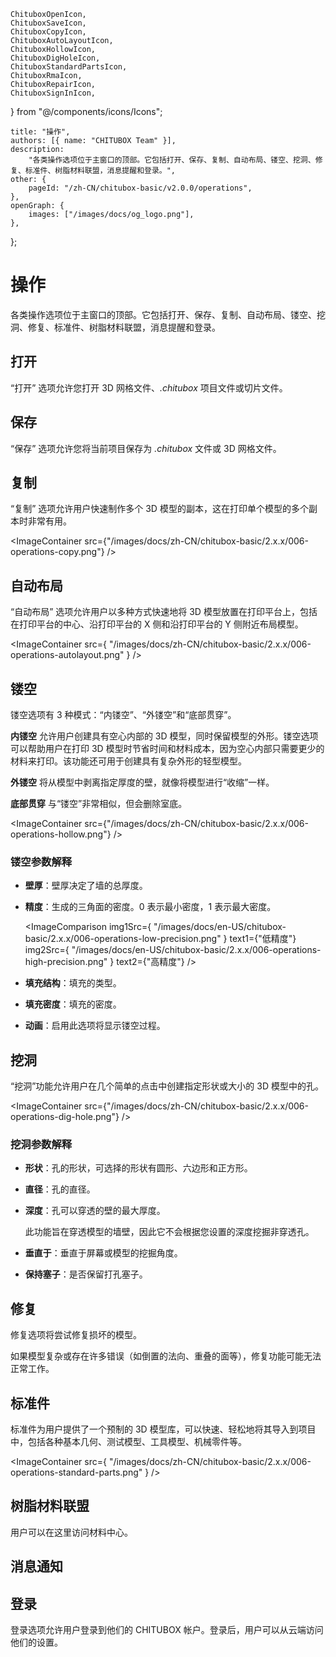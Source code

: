 	ChituboxOpenIcon,
	ChituboxSaveIcon,
	ChituboxCopyIcon,
	ChituboxAutoLayoutIcon,
	ChituboxHollowIcon,
	ChituboxDigHoleIcon,
	ChituboxStandardPartsIcon,
	ChituboxRmaIcon,
	ChituboxRepairIcon,
	ChituboxSignInIcon,
} from "@/components/icons/Icons";

	title: "操作",
	authors: [{ name: "CHITUBOX Team" }],
	description:
		"各类操作选项位于主窗口的顶部。它包括打开、保存、复制、自动布局、镂空、挖洞、修复、标准件、树脂材料联盟，消息提醒和登录。",
	other: {
		pageId: "/zh-CN/chitubox-basic/v2.0.0/operations",
	},
	openGraph: {
		images: ["/images/docs/og_logo.png"],
	},
};

# 操作

各类操作选项位于主窗口的顶部。它包括打开、保存、复制、自动布局、镂空、挖洞、修复、标准件、树脂材料联盟，消息提醒和登录。

## 打开

<ChituboxOpenIcon /> “打开” 选项允许您打开 3D 网格文件、_.chitubox_
项目文件或切片文件。

## 保存

<ChituboxSaveIcon /> “保存” 选项允许您将当前项目保存为 _.chitubox_ 文件或 3D
网格文件。

## 复制

<ChituboxCopyIcon /> “复制” 选项允许用户快速制作多个 3D
模型的副本，这在打印单个模型的多个副本时非常有用。

<ImageContainer
	src={"/images/docs/zh-CN/chitubox-basic/2.x.x/006-operations-copy.png"}
/>

## 自动布局

<ChituboxAutoLayoutIcon /> “自动布局” 选项允许用户以多种方式快速地将 3D
模型放置在打印平台上，包括在打印平台的中心、沿打印平台的 X 侧和沿打印平台的 Y
侧附近布局模型。

<ImageContainer
	src={
		"/images/docs/zh-CN/chitubox-basic/2.x.x/006-operations-autolayout.png"
	}
/>

## 镂空

<ChituboxHollowIcon /> 镂空选项有 3 种模式：“内镂空”、“外镂空”和“底部贯穿”。

**内镂空** 允许用户创建具有空心内部的 3D 模型，同时保留模型的外形。镂空选项可以帮助用户在打印 3D 模型时节省时间和材料成本，因为空心内部只需要更少的材料来打印。该功能还可用于创建具有复杂外形的轻型模型。

**外镂空** 将从模型中剥离指定厚度的壁，就像将模型进行“收缩”一样。

**底部贯穿** 与“镂空”非常相似，但会删除室底。

<ImageContainer
	src={"/images/docs/zh-CN/chitubox-basic/2.x.x/006-operations-hollow.png"}
/>

### 镂空参数解释

-   **壁厚**：壁厚决定了墙的总厚度。
-   **精度**：生成的三角面的密度。0 表示最小密度，1 表示最大密度。

    <ImageComparison
    	img1Src={
    		"/images/docs/en-US/chitubox-basic/2.x.x/006-operations-low-precision.png"
    	}
    	text1={"低精度"}
    	img2Src={
    		"/images/docs/en-US/chitubox-basic/2.x.x/006-operations-high-precision.png"
    	}
    	text2={"高精度"}
    />
-   **填充结构**：填充的类型。
-   **填充密度**：填充的密度。
-   **动画**：启用此选项将显示镂空过程。

## 挖洞

<ChituboxDigHoleIcon /> “挖洞”功能允许用户在几个简单的点击中创建指定形状或大小的
3D 模型中的孔。

<ImageContainer
	src={"/images/docs/zh-CN/chitubox-basic/2.x.x/006-operations-dig-hole.png"}
/>

### 挖洞参数解释

-   **形状**：孔的形状，可选择的形状有圆形、六边形和正方形。
-   **直径**：孔的直径。
-   **深度**：孔可以穿透的壁的最大厚度。

    <Admonition type="note" title="注意">
    	此功能旨在穿透模型的墙壁，因此它不会根据您设置的深度挖掘非穿透孔。
    </Admonition>

-   **垂直于**：垂直于屏幕或模型的挖掘角度。
-   **保持塞子**：是否保留打孔塞子。

## 修复

<ChituboxRepairIcon /> 修复选项将尝试修复损坏的模型。

<Admonition type="warning" title="警告">
	如果模型复杂或存在许多错误（如倒置的法向、重叠的面等），修复功能可能无法正常工作。
</Admonition>

## 标准件

<ChituboxStandardPartsIcon /> 标准件为用户提供了一个预制的 3D
模型库，可以快速、轻松地将其导入到项目中，包括各种基本几何、测试模型、工具模型、机械零件等。

<ImageContainer
	src={
		"/images/docs/zh-CN/chitubox-basic/2.x.x/006-operations-standard-parts.png"
	}
/>

## 树脂材料联盟

<ChituboxRmaIcon /> 用户可以在这里访问材料中心。

## 消息通知

## 登录

<ChituboxSignInIcon /> 登录选项允许用户登录到他们的 CHITUBOX
帐户。登录后，用户可以从云端访问他们的设置。
